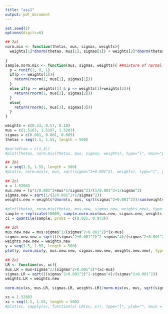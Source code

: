 ```yaml
---
title: "ass1"
output: pdf_document
---
```

```r
set.seed(1)
options(digits=6)

## 2a)
norm.mix <- function(thetas, mus, sigmas, weights){
  weights[1]*dnorm(thetas, mus[1], sigmas[1]) + weights[2]*dnorm(thetas, mus[2], sigmas[2])+weights[3]*dnorm(thetas, mus[3], sigmas[3])
                                              
}
sample.norm.mix <- function(mus, sigmas, weights){ ##mixture of normal so easy to sample from!
  p = runif(1, 0, 1)
  if(p <= weights[1]){
    return(rnorm(1, mus[1], sigmas[1]))
  }
  else if(p >= weights[1] & p <= weights[1]+weights[2]){
    return(rnorm(1, mus[2], sigmas[2]))
  }
  else{
    return(rnorm(1, mus[3], sigmas[3]))
  }
}

weights = c(0.33, 0.57, 0.10)
mus = c(1.5163, 1.5197, 1.5203) 
sigmas = c(0.001, 0.001, 0.005)
thetas = seq(1.5, 1.55, length = 500)

#par(mfrow = c(1,4))
#plot(thetas, norm.mix(thetas, mus, sigmas, weights), type="l", main="prior", ylab="density")

## 2b)
x = seq(1.5, 1.55, length = 500)
#plot(x, norm.mix(x, mus, sqrt(sigmas^2+0.001^2), weights), type="l", ylab="density", main="prior pred")
 
## 2c)
x = 1.52083
mus.new = (x*1/0.001^2+mus*1/sigmas^2)/(1/0.001^2+1/sigmas^2)
sigmas.new = sqrt(1/(1/0.001^2+1/sigmas^2))
weights.new = weights*dnorm(x, mus, sqrt(sigmas^2+0.001^2))/sum(weights*dnorm(x, mus, sqrt(sigmas^2+0.001^2)))
 
#plot(thetas, norm.mix(thetas, mus.new, sigmas.new, weights.new), type="l", ylab="density", main = "post")
sample = replicate(10000, sample.norm.mix(mus.new, sigmas.new, weights.new))
ci = quantile(sample, probs = c(0.025, 0.975))

## 2d)
mus.new.new = mus+sigmas^2/(sigmas^2+0.001^2)*(x-mus)
sigmas.new.new = sqrt(((sigmas^2+0.001^2)^2-sigmas^4)/(sigmas^2+0.001^2))
weights.new.new = weights.new
y = seq(1.5, 1.55, length = 500)
plot(y, norm.mix(y, mus.new.new, sigmas.new.new, weights.new.new), type="l", ylab="density", main = "post pred")
 
## 2e)
LR <- function(xs, xc){
mus.LR = mus+sigmas^2/(sigmas^2+0.001^2)*(xc-mus)
sigmas.LR = sqrt(((sigmas^2+0.001^2)^2-sigmas^4)/(sigmas^2+0.001^2))
weights.LR = weights.new
   
norm.mix(xs, mus.LR, sigmas.LR, weights.LR)/norm.mix(xs, mus, sqrt(sigmas^2+0.001^2), weights)}

xs = 1.52083
xc = seq(1.5, 1.55, length = 500)
#plot(xc, sapply(xc, function(x) LR(xs, x)), type="l", ylab="", main = "LR")
                      


```

